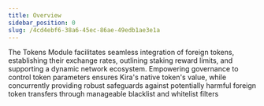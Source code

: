 ```yaml
---
title: Overview
sidebar_position: 0
slug: /4cd4ebf6-38a6-45ec-86ae-49edb1ae3e1a
---
```





The Tokens Module facilitates seamless integration of foreign tokens, establishing their exchange rates, outlining staking reward limits, and supporting a dynamic network ecosystem. Empowering governance to control token parameters ensures Kira's native token's value, while concurrently providing robust safeguards against potentially harmful foreign token transfers through manageable blacklist and whitelist filters

